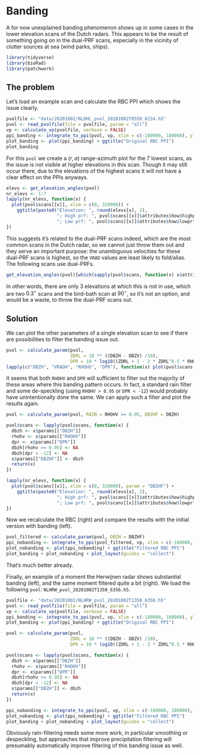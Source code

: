 # Banding

A for now unexplained banding phenomenon shows up in some cases in the lower elevation scans of the Dutch radars. This appears to be the result of something going on in the dual-PRF scans, especially in the vicinity of clutter sources at sea (wind parks, ships).

```r
library(tidyverse)
library(bioRad)
library(patchwork)
```

## The problem

Let's load an example scan and calculate the RBC PPI which shows the issue clearly.

```r
pvolfile <- "data/20201002/NLDHL_pvol_20201002T0550_6234.h5"
pvol <- read_pvolfile(file = pvolfile, param = "all")
vp <- calculate_vp(pvolfile, verbose = FALSE)
ppi_banding <- integrate_to_ppi(pvol, vp, xlim = c(-180000, 180000), ylim = c(-180000, 180000), res = 500, param = "DBZH")
plot_banding <- plot(ppi_banding) + ggtitle("Original RBC PPI")
plot_banding
```

For this `pvol` we create a $(r, a)$ range-azimuth plot for the 7 lowest scans, as the issue is not visible at higher elevations in this scan. Though it may still occur there, due to the elevations of the highest scans it will not have a clear effect on the PPIs anyways.

```r
elevs <- get_elevation_angles(pvol)
nr_elevs <- 1:7
lapply(nr_elevs, function(x) {
  plot(pvol$scans[[x]], xlim = c(0, 320000)) + 
    ggtitle(paste0("Elevation: ", round(elevs[x], 2),
                   "; High prf: ", pvol$scans[[x]]$attributes$how$highprf,
                   "; Low prf: ", pvol$scans[[x]]$attributes$how$lowprf))
})
```

This suggests it's related to the dual-PRF scans indeed, which are the most common scans in the Dutch radar, so we cannot just throw them out and they serve an important purpose: the unambiguous velocities for these dual-PRF scans is highest, so the `VRAD` values are least likely to fold/alias. The following scans use dual-PRFs.

```r
get_elevation_angles(pvol)[which(sapply(pvol$scans, function(x) x$attributes$how$highprf != 0 & x$attributes$how$lowprf != 0))]
```

In other words, there are only 3 elevations at which this is not in use, which are two $0.3^\circ$ scans and the bird-bath scan at $90^\circ$, so it's not an option, and would be a waste, to throw the dual-PRF scans out.

## Solution

We can plot the other parameters of a single elevation scan to see if there are possibilities to filter the banding issue out.

```r
pvol <- calculate_param(pvol, 
                        ZDRL = 10 ** ((DBZH - DBZV) /10),
                        DPR = 10 * log10((ZDRL + 1 - 2 * ZDRL^0.5 * RHOHV) / (ZDRL + 1 + 2 * ZDRL^ 0.5 * RHOHV)))
lapply(c("DBZH", "VRADH", "RHOHV", "DPR"), function(x) plot(pvol$scans[[1]], xlim = c(0, 200000), param = x))
```

It seems that both `RHOHV` and `DPR` will sufficient to filter out the majority of these areas where this banding pattern occurs. In fact, a standard rain filter and some de-speckling (using `RHOHV > 0.95` or `DPR < -12`) would probably have unintentionally done the same. We can apply such a filter and plot the results again.

```r
pvol <- calculate_param(pvol, RAIN = RHOHV >= 0.95, DBZHF = DBZH)

pvol$scans <- lapply(pvol$scans, function(x) {
  dbzh <- x$params[["DBZH"]]
  rhohv <- x$params[["RHOHV"]]
  dpr <- x$params[["DPR"]]
  dbzh[rhohv >= 0.95] <- NA
  dbzh[dpr < -12] <- NA
  x$params[["DBZHF"]] <- dbzh
  return(x)
})

lapply(nr_elevs, function(x) {
  plot(pvol$scans[[x]], xlim = c(0, 320000), param = "DBZHF") + 
    ggtitle(paste0("Elevation: ", round(elevs[x], 2),
                   "; High prf: ", pvol$scans[[x]]$attributes$how$highprf,
                   "; Low prf: ", pvol$scans[[x]]$attributes$how$lowprf))
})
```

Now we recalculate the RBC (right) and compare the results with the initial version with banding (left).

```r
pvol_filtered <- calculate_param(pvol, DBZH = DBZHF)
ppi_nobanding <- integrate_to_ppi(pvol_filtered, vp, xlim = c(-180000, 180000), ylim = c(-180000, 180000), res = 500)
plot_nobanding <- plot(ppi_nobanding) + ggtitle("Filtered RBC PPI")
plot_banding + plot_nobanding + plot_layout(guides = "collect")
```

That's much better already. 

Finally, an example of a moment the Herwijnen radar shows substantial banding (left), and the same moment filtered quite a bit (right). We load the following `pvol`: `NLHRW_pvol_20201002T1350_6356.h5`.

```r
pvolfile <- "data/20201002/NLHRW_pvol_20201002T1350_6356.h5"
pvol <- read_pvolfile(file = pvolfile, param = "all")
vp <- calculate_vp(pvolfile, verbose = FALSE)
ppi_banding <- integrate_to_ppi(pvol, vp, xlim = c(-180000, 180000), ylim = c(-180000, 180000), res = 500, param = "DBZH")
plot_banding <- plot(ppi_banding) + ggtitle("Original RBC PPI")

pvol <- calculate_param(pvol, 
                        ZDRL = 10 ** ((DBZH - DBZV) /10),
                        DPR = 10 * log10((ZDRL + 1 - 2 * ZDRL^0.5 * RHOHV) / (ZDRL + 1 + 2 * ZDRL^ 0.5 * RHOHV)))

pvol$scans <- lapply(pvol$scans, function(x) {
  dbzh <- x$params[["DBZH"]]
  rhohv <- x$params[["RHOHV"]]
  dpr <- x$params[["DPR"]]
  dbzh[rhohv >= 0.95] <- NA
  dbzh[dpr < -12] <- NA
  x$params[["DBZH"]] <- dbzh
  return(x)
})

ppi_nobanding <- integrate_to_ppi(pvol, vp, xlim = c(-180000, 180000), ylim = c(-180000, 180000), res = 500)
plot_nobanding <- plot(ppi_nobanding) + ggtitle("Filtered RBC PPI")
plot_banding + plot_nobanding + plot_layout(guides = "collect")
```

Obviously rain-filtering needs some more work, in particular smoothing or despeckling, but approaches that improve precipitation filtering will presumably automatically improve filtering of this banding issue as well.

